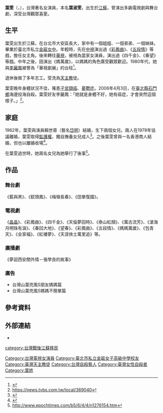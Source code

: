 {{藝人
| 姓名 = 葉雯
| 類型 = 女演員
| 圖片 = | 圖片尺寸 = 
| 圖片簡介 = 
| 原名 = 
| 羅馬拼音 = 
| 英文名 = 
| 綽號 = 
| 國籍 = {{ROC}}
| 籍貫 = 
| 出生日期 = 1944年
| 出生地點 = {{ROC|江蘇省}}
| 逝世日期 = {{death date and age|2006|4|3|1944}}
| 逝世地點 = {{TWN}}[[臺北縣|臺北縣]][[石門鄉|石門鄉]]（今[[新北市|新北市]][[石門區|石門區]]）
| 生肖 =
| 星座 = 
| 職業 = [[演員|演員]]
| 語言 = 
| 血型 = 
| 身高 = 
| 體重 = 
| 教育程度 = [[金甌女中|金甌女中]]
| 宗教信仰 = 
| 配偶 = {{marriage|賴世蓉|1962|1978|reason=divorced}}
| 子女 = 2女
| 音樂類型 = 
| 演奏樂器 = 
| 出身地 = 
| 出道作 = 
| 出道 = 
| 代表作 = 
| 活躍年代 = 
| 唱片公司 = 
| 經紀公司 =
| 網站 =  
| 獎項 = 
| IMDb = 
| 電影 =
| 電視節目 = 
| 書籍 = 
| 舞臺劇 = 
}}
'''葉雯'''（{{lang-en|Betty Yeh}}，{{bd|1944年||2006年|4月3日|catIdx=Y葉}}），台灣著名女演員，本名'''葉淑雯'''，出生於[[江蘇|江蘇]]，曾演出多齣電視劇與舞台劇，深受台灣觀眾喜愛。

== 生平 ==
葉雯出生於江蘇，在台北市大安區長大，家中有一個姐姐、一個弟弟、一個妹妹。畢業於臺北市私立[[金甌女中|金甌女中]]。年輕時，先在[[中視|中視]]演出過《[[彩鳳曲|彩鳳曲]]》、《[[五段情|五段情]]》等戲，擔任女主角。後來轉往[[華視|華視]]，被視為當家女演員，演出過《四千金》、《春望》等戲。中年之後，因演出《媽萬歲》，以媽媽的角色廣受觀眾歡迎。1980年代，她與[[李麗鳳|李麗鳳]]被譽為「華視劇展」的台柱<ref name=ms1983>{{cite web|title= 年齡也是明星本錢？─女星三十出頭一樣走紅|url=|author=陳念慈|work=[[民生報|民生報]]|accessdate=2014-05-09|date=1983-11-24}}</ref>。

退休後做了多年志工。受洗為[[天主教|天主教]]徒。

葉雯晚年身體狀況不佳，罹患[[子宮頸癌|子宮頸癌]]、[[憂鬱症|憂鬱症]]。2006年4月3日，在[[新北市|臺北縣]][[石門區|石門鄉]]海邊投海自殺。葉雯好友李麗鳳：「她就是身體不好，她有癌症，才會突然這個樣子。」<ref>https://news.tvbs.com.tw/local/369040</ref>。

==家庭==
1962年，葉雯與演員賴世蓉（藝名[[岱明|岱明]]）結婚，生下兩個女兒。兩人在1978年協議離婚，葉雯取得[[監護權|監護權]]，獨自撫養女兒成人<ref>{{cite web |url=http://tw.nextmedia.com/applenews/article/art_id/2517779/IssueID/20060406 |language=zh-tw |title=前夫遙祝：平安歸去吧 |publisher=[[蘋果日報_(台灣)|蘋果日報 (台灣)]] |date=2006-04-06 |accessdate=2006-04-06 |archive-url=https://web.archive.org/web/20110912204939/http://tw.nextmedia.com/applenews/article/art_id/2517779/IssueID/20060406 |archive-date=2011-09-12 |dead-url=yes }}</ref>。之後葉雯曾與一名香港商人結婚，但也以離婚收場<ref>{{cite web|url=http://www.libertytimes.com.tw/2006/new/apr/4/today-so8.htm　| language=zh-tw | title=藝人葉雯墜海死 |publisher=[[自由時報|自由時報]]|date=2006-04-04 |accessdate=2006-04-04 }}</ref>。

在葉雯過世時，她兩名女兒為她舉行了後事<ref>http://www.epochtimes.com/b5/6/4/4/n1276154.htm</ref>。

==作品==
===舞台劇===
《藍與黑》、《釵頭鳳》、《梅嶺長春》、《田單復國》。

===電視劇===
《[[晶晶|晶晶]]》、《彩鳳曲》、《四千金》、《天倫夢回時》、《泰山紅顏》、《萬古流芳》、《滄海月明珠有淚》、《春回大地》、《望春》、《彩鳳曲》、《五段情》、《媽媽萬歲》、《包青天》、《全家福》、《紅樓夢》、《天涯俠士萬里追》等。

===廣播劇===
《夢迴西安關外情－張學良的故事》

===廣告===
*台灣山葉兜風S朋友媽媽篇
*台灣山葉兜風S媽媽不簡單篇

==參考資料==
{{reflist}}

==外部連結==
* {{hkmdb name|19924}}

{{DEFAULTSORT:Yeh葉}}
[[Category:台灣電視女演員|Category:台灣電視女演員]]
[[Category:臺北市私立金甌女子高級中學校友|Category:臺北市私立金甌女子高級中學校友]]
[[Category:臺灣天主教徒|Category:臺灣天主教徒]]
[[Category:台灣自殺藝人|Category:台灣自殺藝人]]
[[Category:臺灣女性自殺者|Category:臺灣女性自殺者]]
[[category:台灣戰後江蘇移民|category:台灣戰後江蘇移民]]
[[Category:葉姓|Category:葉姓]]